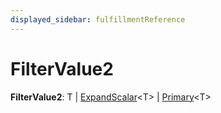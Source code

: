 ```yaml
---
displayed_sidebar: fulfillmentReference
---
```



# FilterValue2

 **FilterValue2**: T \| [ExpandScalar](../fulfillment.ExpandScalar/page.mdx)&#60;T&#62; \| [Primary](../fulfillment.Primary/page.mdx)&#60;T&#62;
